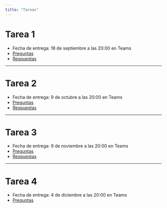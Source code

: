 ```yaml
---
title: "Tareas"
---
```


# Tarea 1

- Fecha de entrega: 18 de septiembre a las 20:00 en Teams
- [Preguntas](./tarea-1.qmd)
- [Respuestas](./tarea-1-respuestas.qmd)


---

# Tarea 2

- Fecha de entrega: 9 de octubre a las 20:00 en Teams
- [Preguntas](./tarea-2.qmd)
- [Respuestas](./tarea-2-respuestas.qmd)



---

# Tarea 3

- Fecha de entrega: 9 de noviembre a las 20:00 en Teams
- [Preguntas](./tarea-3.qmd)
- [Respuestas](./tarea-3-respuestas.qmd)


---

# Tarea 4

- Fecha de entrega: 4 de diciembre a las 20:00 en Teams
- [Preguntas](./tarea-4.qmd)
